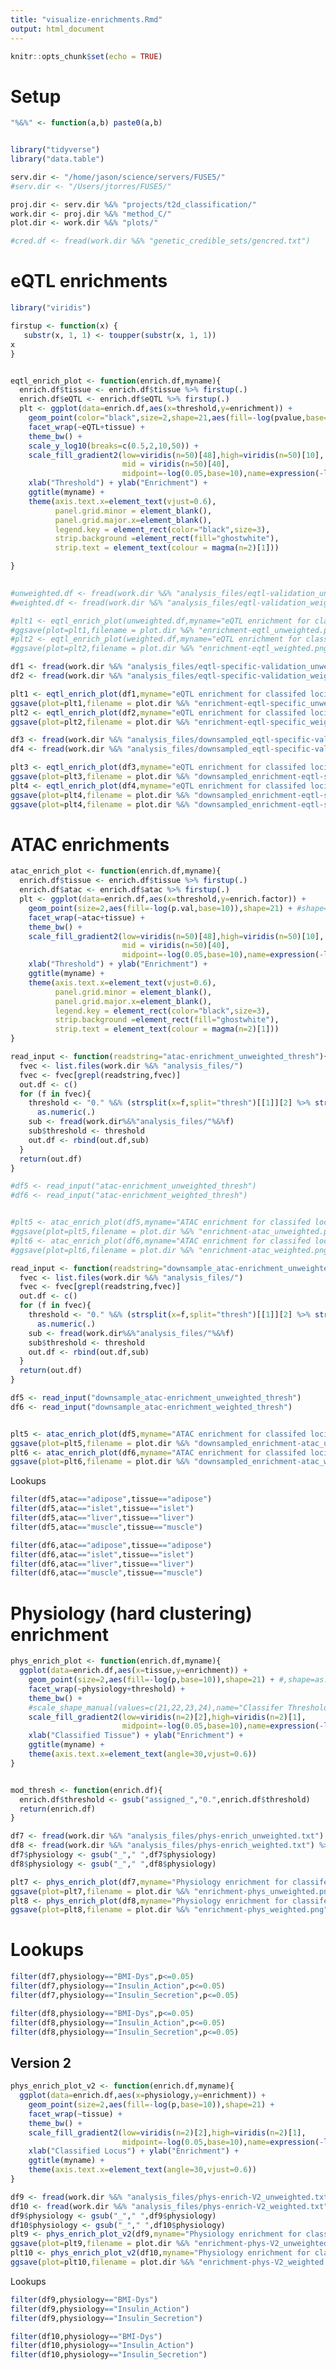 ```yaml
---
title: "visualize-enrichments.Rmd"
output: html_document
---
```


```r
knitr::opts_chunk$set(echo = TRUE)
```


# Setup 

```r

"%&%" <- function(a,b) paste0(a,b)


library("tidyverse")
library("data.table")

serv.dir <- "/home/jason/science/servers/FUSE5/"
#serv.dir <- "/Users/jtorres/FUSE5/"

proj.dir <- serv.dir %&% "projects/t2d_classification/"
work.dir <- proj.dir %&% "method_C/"
plot.dir <- work.dir %&% "plots/"

#cred.df <- fread(work.dir %&% "genetic_credible_sets/gencred.txt")

```



# eQTL enrichments 

```r

library("viridis")

firstup <- function(x) {
   substr(x, 1, 1) <- toupper(substr(x, 1, 1))
x
}


eqtl_enrich_plot <- function(enrich.df,myname){
  enrich.df$tissue <- enrich.df$tissue %>% firstup(.)
  enrich.df$eQTL <- enrich.df$eQTL %>% firstup(.)
  plt <- ggplot(data=enrich.df,aes(x=threshold,y=enrichment)) + 
    geom_point(color="black",size=2,shape=21,aes(fill=-log(pvalue,base=10))) + #,shape=as.factor(threshold))) + 
    facet_wrap(~eQTL+tissue) + 
    theme_bw() + 
    scale_y_log10(breaks=c(0.5,2,10,50)) +
    scale_fill_gradient2(low=viridis(n=50)[48],high=viridis(n=50)[10],
                         mid = viridis(n=50)[40],
                         midpoint=-log(0.05,base=10),name=expression(-log10(p))) + 
    xlab("Threshold") + ylab("Enrichment") + 
    ggtitle(myname) +
    theme(axis.text.x=element_text(vjust=0.6),
          panel.grid.minor = element_blank(),
          panel.grid.major.x=element_blank(),
          legend.key = element_rect(color="black",size=3),
          strip.background =element_rect(fill="ghostwhite"),
          strip.text = element_text(colour = magma(n=2)[1]))

}
 
```

```r

#unweighted.df <- fread(work.dir %&% "analysis_files/eqtl-validation_unweighted.txt")
#weighted.df <- fread(work.dir %&% "analysis_files/eqtl-validation_weighted.txt")

#plt1 <- eqtl_enrich_plot(unweighted.df,myname="eQTL enrichment for classifed loci (unweighted)")
#ggsave(plot=plt1,filename = plot.dir %&% "enrichment-eqtl_unweighted.png",width=7,height=4)
#plt2 <- eqtl_enrich_plot(weighted.df,myname="eQTL enrichment for classifed loci (weighted)")
#ggsave(plot=plt2,filename = plot.dir %&% "enrichment-eqtl_weighted.png",width=7,height=4)

```


```r

df1 <- fread(work.dir %&% "analysis_files/eqtl-specific-validation_unweighted.txt")
df2 <- fread(work.dir %&% "analysis_files/eqtl-specific-validation_weighted.txt")

plt1 <- eqtl_enrich_plot(df1,myname="eQTL enrichment for classifed loci (unweighted)")
ggsave(plot=plt1,filename = plot.dir %&% "enrichment-eqtl-specific_unweighted.png",width=9,height=6.5)
plt2 <- eqtl_enrich_plot(df2,myname="eQTL enrichment for classifed loci (weighted)")
ggsave(plot=plt2,filename = plot.dir %&% "enrichment-eqtl-specific_weighted.png",width=9,height=6.5)


```


```r

df3 <- fread(work.dir %&% "analysis_files/downsampled_eqtl-specific-validation_unweighted.txt")
df4 <- fread(work.dir %&% "analysis_files/downsampled_eqtl-specific-validation_weighted.txt")

plt3 <- eqtl_enrich_plot(df3,myname="eQTL enrichment for classifed loci (unweighted, downsampled)")
ggsave(plot=plt3,filename = plot.dir %&% "downsampled_enrichment-eqtl-specific_unweighted.png",width=9,height=6.5)
plt4 <- eqtl_enrich_plot(df4,myname="eQTL enrichment for classifed loci (weighted, downsampled)")
ggsave(plot=plt4,filename = plot.dir %&% "downsampled_enrichment-eqtl-specific_weighted.png",width=8,height=6)
ggsave(plot=plt4,filename = plot.dir %&% "downsampled_enrichment-eqtl-specific_weighted.pdf",width=8,height=6)

```


# ATAC enrichments 


```r

atac_enrich_plot <- function(enrich.df,myname){
  enrich.df$tissue <- enrich.df$tissue %>% firstup(.)
  enrich.df$atac <- enrich.df$atac %>% firstup(.)
  plt <- ggplot(data=enrich.df,aes(x=threshold,y=enrich.factor)) + 
    geom_point(size=2,aes(fill=-log(p.val,base=10)),shape=21) + #shape=as.factor(threshold))) + 
    facet_wrap(~atac+tissue) + 
    theme_bw() + 
    scale_fill_gradient2(low=viridis(n=50)[48],high=viridis(n=50)[10],
                         mid = viridis(n=50)[40],
                         midpoint=-log(0.05,base=10),name=expression(-log10(p))) + 
    xlab("Threshold") + ylab("Enrichment") + 
    ggtitle(myname) +
    theme(axis.text.x=element_text(vjust=0.6),
          panel.grid.minor = element_blank(),
          panel.grid.major.x=element_blank(),
          legend.key = element_rect(color="black",size=3),
          strip.background =element_rect(fill="ghostwhite"),
          strip.text = element_text(colour = magma(n=2)[1]))
}

```


```r

read_input <- function(readstring="atac-enrichment_unweighted_thresh"){
  fvec <- list.files(work.dir %&% "analysis_files/")
  fvec <- fvec[grepl(readstring,fvec)]
  out.df <- c()
  for (f in fvec){
    threshold <- "0." %&% (strsplit(x=f,split="thresh")[[1]][2] %>% strsplit(.,".",fixed=TRUE))[[1]][1] %>% 
      as.numeric(.)
    sub <- fread(work.dir%&%"analysis_files/"%&%f)
    sub$threshold <- threshold
    out.df <- rbind(out.df,sub)
  }
  return(out.df)
}

#df5 <- read_input("atac-enrichment_unweighted_thresh")
#df6 <- read_input("atac-enrichment_weighted_thresh")


#plt5 <- atac_enrich_plot(df5,myname="ATAC enrichment for classifed loci (unweighted)")
#ggsave(plot=plt5,filename = plot.dir %&% "enrichment-atac_unweighted.png",width=12,height=8)
#plt6 <- atac_enrich_plot(df6,myname="ATAC enrichment for classifed loci (weighted)")
#ggsave(plot=plt6,filename = plot.dir %&% "enrichment-atac_weighted.png",width=12,height=8)


```


```r

read_input <- function(readstring="downsample_atac-enrichment_unweighted_thresh"){
  fvec <- list.files(work.dir %&% "analysis_files/")
  fvec <- fvec[grepl(readstring,fvec)]
  out.df <- c()
  for (f in fvec){
    threshold <- "0." %&% (strsplit(x=f,split="thresh")[[1]][2] %>% strsplit(.,".",fixed=TRUE))[[1]][1] %>% 
      as.numeric(.)
    sub <- fread(work.dir%&%"analysis_files/"%&%f)
    sub$threshold <- threshold
    out.df <- rbind(out.df,sub)
  }
  return(out.df)
}

df5 <- read_input("downsample_atac-enrichment_unweighted_thresh")
df6 <- read_input("downsample_atac-enrichment_weighted_thresh")


plt5 <- atac_enrich_plot(df5,myname="ATAC enrichment for classifed loci (unweighted, downsampled)")
ggsave(plot=plt5,filename = plot.dir %&% "downsampled_enrichment-atac_unweighted.png",width=9,height=6.5)
plt6 <- atac_enrich_plot(df6,myname="ATAC enrichment for classifed loci (weighted, downsampled)")
ggsave(plot=plt6,filename = plot.dir %&% "downsampled_enrichment-atac_weighted.png",width=9,height=6.5)


```

Lookups

```r

filter(df5,atac=="adipose",tissue=="adipose")
filter(df5,atac=="islet",tissue=="islet")
filter(df5,atac=="liver",tissue=="liver")
filter(df5,atac=="muscle",tissue=="muscle")

filter(df6,atac=="adipose",tissue=="adipose")
filter(df6,atac=="islet",tissue=="islet")
filter(df6,atac=="liver",tissue=="liver")
filter(df6,atac=="muscle",tissue=="muscle")

```



# Physiology (hard clustering) enrichment 


```r

phys_enrich_plot <- function(enrich.df,myname){
  ggplot(data=enrich.df,aes(x=tissue,y=enrichment)) + 
    geom_point(size=2,aes(fill=-log(p,base=10)),shape=21) + #,shape=as.factor(threshold))) + 
    facet_wrap(~physiology+threshold) + 
    theme_bw() + 
    #scale_shape_manual(values=c(21,22,23,24),name="Classifer Threshold") +
    scale_fill_gradient2(low=viridis(n=2)[2],high=viridis(n=2)[1],
                         midpoint=-log(0.05,base=10),name=expression(-log10(p))) + 
    xlab("Classified Tissue") + ylab("Enrichment") + 
    ggtitle(myname) +
    theme(axis.text.x=element_text(angle=30,vjust=0.6))
}



```

```r

mod_thresh <- function(enrich.df){
  enrich.df$threshold <- gsub("assigned_","0.",enrich.df$threshold)
  return(enrich.df)
}

df7 <- fread(work.dir %&% "analysis_files/phys-enrich_unweighted.txt") %>% mod_thresh(.)
df8 <- fread(work.dir %&% "analysis_files/phys-enrich_weighted.txt") %>% mod_thresh(.)
df7$physiology <- gsub("_"," ",df7$physiology)
df8$physiology <- gsub("_"," ",df8$physiology)

plt7 <- phys_enrich_plot(df7,myname="Physiology enrichment for classifed loci (unweighted)")
ggsave(plot=plt7,filename = plot.dir %&% "enrichment-phys_unweighted.png",width=8,height=5)
plt8 <- phys_enrich_plot(df8,myname="Physiology enrichment for classifed loci (weighted)")
ggsave(plot=plt8,filename = plot.dir %&% "enrichment-phys_weighted.png",width=8,height=5)


```

# Lookups 

```r

filter(df7,physiology=="BMI-Dys",p<=0.05)
filter(df7,physiology=="Insulin_Action",p<=0.05)
filter(df7,physiology=="Insulin_Secretion",p<=0.05)

filter(df8,physiology=="BMI-Dys",p<=0.05)
filter(df8,physiology=="Insulin_Action",p<=0.05)
filter(df8,physiology=="Insulin_Secretion",p<=0.05)

```



## Version 2 


```r


phys_enrich_plot_v2 <- function(enrich.df,myname){
  ggplot(data=enrich.df,aes(x=physiology,y=enrichment)) + 
    geom_point(size=2,aes(fill=-log(p,base=10)),shape=21) +
    facet_wrap(~tissue) + 
    theme_bw() + 
    scale_fill_gradient2(low=viridis(n=2)[2],high=viridis(n=2)[1],
                         midpoint=-log(0.05,base=10),name=expression(-log10(p))) + 
    xlab("Classified Locus") + ylab("Enrichment") + 
    ggtitle(myname) +
    theme(axis.text.x=element_text(angle=30,vjust=0.6))
}

df9 <- fread(work.dir %&% "analysis_files/phys-enrich-V2_unweighted.txt") 
df10 <- fread(work.dir %&% "analysis_files/phys-enrich-V2_weighted.txt") 
df9$physiology <- gsub("_"," ",df9$physiology)
df10$physiology <- gsub("_"," ",df10$physiology)
plt9 <- phys_enrich_plot_v2(df9,myname="Physiology enrichment for classifed loci (unweighted)")
ggsave(plot=plt9,filename = plot.dir %&% "enrichment-phys-V2_unweighted.png",width=6.5,height=3.5)
plt10 <- phys_enrich_plot_v2(df10,myname="Physiology enrichment for classifed loci (weighted)")
ggsave(plot=plt10,filename = plot.dir %&% "enrichment-phys-V2_weighted.png",width=6.5,height=3.5)

```


Lookups 


```r

filter(df9,physiology=="BMI-Dys")
filter(df9,physiology=="Insulin_Action")
filter(df9,physiology=="Insulin_Secretion")

filter(df10,physiology=="BMI-Dys")
filter(df10,physiology=="Insulin_Action")
filter(df10,physiology=="Insulin_Secretion")

```



